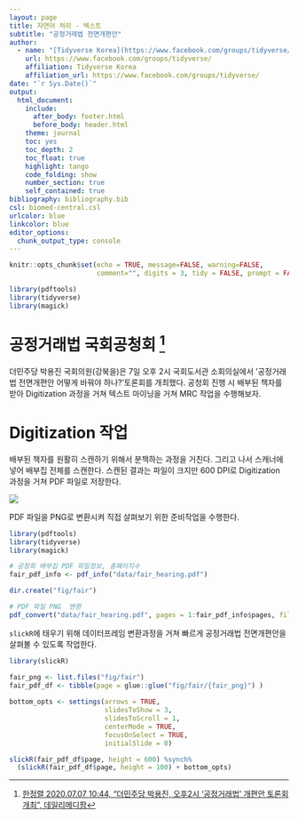 ```yaml
---
layout: page
title: 자연어 처리 - 텍스트
subtitle: "공정거래법 전면개편안"
author:
  - name: "[Tidyverse Korea](https://www.facebook.com/groups/tidyverse/)"
    url: https://www.facebook.com/groups/tidyverse/
    affiliation: Tidyverse Korea
    affiliation_url: https://www.facebook.com/groups/tidyverse/
date: "`r Sys.Date()`"
output:
  html_document: 
    include:
      after_body: footer.html
      before_body: header.html
    theme: journal
    toc: yes
    toc_depth: 2
    toc_float: true
    highlight: tango
    code_folding: show
    number_section: true
    self_contained: true
bibliography: bibliography.bib
csl: biomed-central.csl
urlcolor: blue
linkcolor: blue
editor_options: 
  chunk_output_type: console
---
```


```r
knitr::opts_chunk$set(echo = TRUE, message=FALSE, warning=FALSE,
                      comment="", digits = 3, tidy = FALSE, prompt = FALSE, fig.align = 'center')

library(pdftools)
library(tidyverse)
library(magick)
```


# 공정거래법 국회공청회 [^fair-hearing] {#fair-parliment}

[^fair-hearing]: [한정렬 2020.07.07 10:44, "더민주당 박용진, 오후2시 '공정거래법' 개편안 토론회 개최", 데일리메디팜](http://www.dailymedipharm.com/news/articleView.html?idxno=51894)

더민주당 박용진 국회의원(강북을)은 7일 오후 2시 국회도서관 소회의실에서 '공정거래법 전면개편안 어떻게 바꿔야 하나?'토론회를 개최했다. 공청회 진행 시 배부된 책자를 받아 Digitization 과정을 거쳐 텍스트 마이닝을 거쳐 MRC 작업을 수행해보자.

# Digitization 작업 {#digitization-workflow}

배부된 책자를 원활히 스캔하기 위해서 분책하는 과정을 거친다. 그리고 나서 스캐너에 넣어 배부집 전체를 스캔한다. 스캔된 결과는 파일이 크지만 600 DPI로 Digitization 과정을 거쳐 PDF 파일로 저장한다. 

![](fig/fair_data.png)

PDF 파일을 PNG로 변환시켜 직접 살펴보기 위한 준비작업을 수행한다.

```r
library(pdftools)
library(tidyverse)
library(magick)

# 공청회 배부집 PDF 파일정보, 총페이지수
fair_pdf_info <- pdf_info("data/fair_hearing.pdf")

dir.create("fig/fair")

# PDF 파일 PNG  변환
pdf_convert("data/fair_hearing.pdf", pages = 1:fair_pdf_info$pages, filename = glue::glue("fig/fair/fair_{1:fair_pdf_info$pages}.png"))
```

`slickR`에 태우기 위해 데이터프레임 변환과정을 거쳐 빠르게 공정거래법 전면개편안을 살펴볼 수 있도록 작업한다.

```r
library(slickR)

fair_png <- list.files("fig/fair")
fair_pdf_df <- tibble(page = glue::glue("fig/fair/{fair_png}") )
  
bottom_opts <- settings(arrows = TRUE,
                        slidesToShow = 3,
                        slidesToScroll = 1,
                        centerMode = TRUE, 
                        focusOnSelect = TRUE,
                        initialSlide = 0)

slickR(fair_pdf_df$page, height = 600) %synch% 
  (slickR(fair_pdf_df$page, height = 100) + bottom_opts)
```

